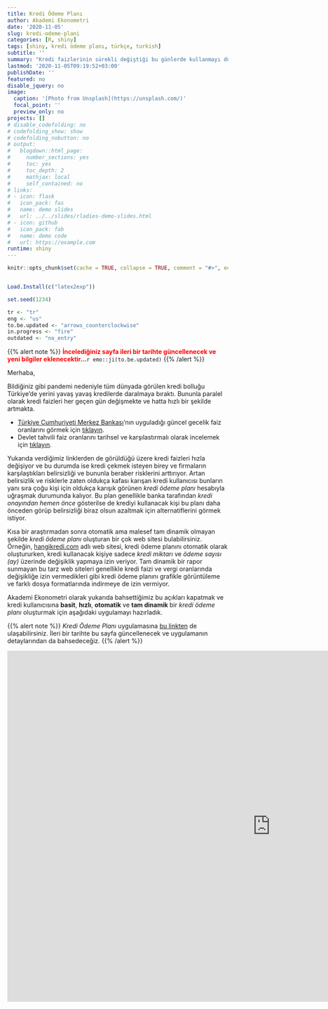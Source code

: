```yaml
---
title: Kredi Ödeme Planı
author: Akademi Ekonometri
date: '2020-11-05'
slug: kredi-odeme-plani
categories: [R, shiny]
tags: [shiny, kredi ödeme planı, türkçe, turkish]
subtitle: ''
summary: "Kredi faizlerinin sürekli değiştiği bu günlerde kullanmayı düşündüğünüz krediye ait ödeme planını sizi yormadan ve kafanızı karıştırmadan tüm detaylarıyla gösteren basit, hızlı, otomatik ve en önemlisi tam dinamik bir uygulama hazırladık."
lastmod: '2020-11-05T09:19:52+03:00'
publishDate: ''
featured: no
disable_jquery: no
image:
  caption: '[Photo from Unsplash](https://unsplash.com/)'
  focal_point: ''
  preview_only: no
projects: []
# disable_codefolding: no
# codefolding_show: show
# codefolding_nobutton: no
# output:
#   blogdown::html_page:
#     number_sections: yes
#     toc: yes
#     toc_depth: 2
#     mathjax: local
#     self_contained: no
# links:
# - icon: flask
#   icon_pack: fas
#   name: demo slides
#   url: ../../slides/rladies-demo-slides.html
# - icon: github
#   icon_pack: fab
#   name: demo code
#   url: https://example.com
runtime: shiny
---
```


```r
knitr::opts_chunk$set(cache = TRUE, collapse = TRUE, comment = "#>", echo = TRUE, engine = "R", error = FALSE, eval = TRUE, fig.align = "center", fig.height = 5, fig.width = 7, out.width = "100%", highlight = TRUE, include = TRUE, message = TRUE, prompt = FALSE, purl = TRUE, results = "markup", rows.print = 5, strip.white = TRUE, tidy = FALSE, tidy.opts = list(width.cutoff = 80), warning = TRUE)
```
```r

```
```r
Load.Install(c("latex2exp"))
```
```r
set.seed(1234)
```
```r
tr <- "tr"
eng <- "us"
to.be.updated <- "arrows_counterclockwise"
in.progress <- "fire"
outdated <- "no_entry"
```

{{% alert note %}}
<font color="red">**İncelediğiniz sayfa ileri bir tarihte güncellenecek ve yeni bilgiler eklenecektir...**</font>`r emo::ji(to.be.updated)`
{{% /alert %}}

Merhaba,

Bildiğiniz gibi pandemi nedeniyle tüm dünyada görülen kredi bolluğu Türkiye'de yerini yavaş yavaş kredilerde daralmaya bıraktı. Bununla paralel olarak kredi faizleri her geçen gün değişmekte ve hatta hızlı bir şekilde artmakta.  

- [Türkiye Cumhuriyeti Merkez Bankası](https://www.tcmb.gov.tr/)'nın uyguladığı güncel gecelik faiz oranlarını görmek için [tıklayın](https://www.tcmb.gov.tr/wps/wcm/connect/TR/TCMB+TR/Main+Menu/Temel+Faaliyetler/Para+Politikasi/Merkez+Bankasi+Faiz+Oranlari/faiz-oranlari).
- Devlet tahvili faiz oranlarını tarihsel ve karşılastırmalı olarak incelemek için [tıklayın](https://tr.investing.com/rates-bonds/).

Yukarıda verdiğimiz linklerden de görüldüğü üzere kredi faizleri hızla değişiyor ve bu durumda ise kredi çekmek isteyen birey ve firmaların karşılaştıkları belirsizliği ve bununla beraber risklerini arttırıyor. Artan belirsizlik ve risklerle zaten oldukça kafası karışan kredi kullanıcısı bunların yanı sıra çoğu kişi için oldukça karışık görünen *kredi ödeme planı* hesabıyla uğraşmak durumunda kalıyor. Bu plan genellikle banka tarafından *kredi onayından hemen önce* gösterilse de krediyi kullanacak kişi bu planı daha önceden görüp belirsizliği biraz olsun azaltmak için alternatiflerini görmek istiyor.

Kısa bir araştırmadan sonra otomatik ama malesef tam dinamik olmayan şekilde *kredi ödeme planı* oluşturan bir çok web sitesi bulabilirsiniz. Örneğin, [hangikredi.com](https://www.hangikredi.com/kredi/hesaplama-araclari) adlı web sitesi, kredi ödeme planını otomatik olarak oluştururken, kredi kullanacak kişiye sadece *kredi miktarı* ve *ödeme sayısı (ay)* üzerinde değişiklik yapmaya izin veriyor. Tam dinamik bir rapor sunmayan bu tarz web siteleri genellikle kredi faizi ve vergi oranlarında değişikliğe izin vermedikleri gibi kredi ödeme planını grafikle görüntüleme ve farklı dosya formatlarında indirmeye de izin vermiyor.

Akademi Ekonometri olarak yukarıda bahsettiğimiz bu açıkları kapatmak ve kredi kullanıcısına **basit**, **hızlı**, **otomatik** ve **tam dinamik** bir *kredi ödeme planı* oluşturmak için aşağıdaki uygulamayı hazırladık.

{{% alert note %}}
*Kredi Ödeme Planı* uygulamasına [bu linkten](https://akademiekonometri.shinyapps.io/kredi-odeme-plani/) de ulaşabilirsiniz. İleri bir tarihte bu sayfa güncellenecek ve uygulamanın detaylarından da bahsedeceğiz.
{{% /alert %}}

<iframe width="1200" height="800" frameborder="no" src="https://akademiekonometri.shinyapps.io/kredi-odeme-plani/"></iframe>
